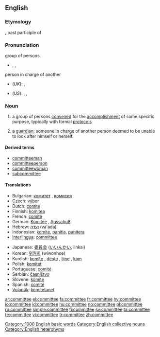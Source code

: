 ==English==

===Etymology===
{{AF.}} {{term|comité|lang=xno}}, past participle of {{term|commettre||to commit|lang=xno}}

===Pronunciation===
; group of persons
* {{enPR|kə-mĭtʹē}}, {{IPA|/kəˈmɪt.i/}}, {{SAMPA|/k@"mIt.i/}}
*: {{audio|en-us-committee.ogg|Audio (US)}}
*: {{rhymes|ɪti}}

;person in charge of another
* (''UK''): {{IPA|/kɒmɪˈtiː/}}, {{SAMPA|/kQmIt"i:/}}
*: {{rhymes|iː}}
* (''US''): {{enPR|käm-ĭ-tēʹ}}, {{IPA|/kɑmɪˈtiː/}}, {{SAMPA|/kAmIt"i:/}}
*: {{rhymes|iː}}

===Noun===
{{wikipedia}}
{{en-noun}}

# a group of persons [[convene]]d for the [[accomplishment]] of some specific purpose, typically with formal [[protocol]]s
# {{archaic}} a [[guardian]]; someone in charge of another person deemed to be unable to look after himself or herself.

====Derived terms====
* [[committeeman]]
* [[committeeperson]]
* [[committeewoman]]
* [[subcommittee]]

====Translations====
{{trans-top|group of persons convened for the accomplishment of some specific purpose}}
* Bulgarian: [[комитет]] {{m}}, [[комисия]] {{f}}
* Czech: [[výbor]] {{m}}
* Dutch: [[comité]] {{n}}
* Finnish: [[komitea]]
* French: [[comité]] {{m}}
* German: [[Komitee]] {{n}}, [[Ausschuß]] {{m}}
* Hebrew: [[ועדה]] (va'ada) {{f}}
* Indonesian: [[komite]], [[panitia]], [[panitera]]
* [[Interlingua]]: [[#Interlingua|committee]]
{{trans-mid}}
* Japanese: [[委員会]] ([[いいんかい]], iinkai)
* Korean: [[위원회]] (wiwonhoe)
* Kurdish: [[komîte]] {{f}}, [[deste]] {{f}}, [[lijne]] {{f}}, [[kom]] {{f}}
* Polish: [[komitet]] {{m}}
* Portuguese: [[comité]] {{m}}
* Serbian: [[časništvo]] {{n}}
* Slovene: [[komite]] {{m}}
* Spanish: [[comité]] {{m}}
* [[Volapük]]: [[komitetanef]]
{{trans-bottom}}

{{trans-top|archaic: someone in charge of another}}
{{trans-mid}}
{{trans-bottom}}

[[Category:1000 English basic words]]
[[Category:English collective nouns]]
[[Category:English heteronyms]]

[[ar:committee]]
[[el:committee]]
[[fa:committee]]
[[fr:committee]]
[[hy:committee]]
[[io:committee]]
[[id:committee]]
[[hu:committee]]
[[no:committee]]
[[pl:committee]]
[[ru:committee]]
[[simple:committee]]
[[fi:committee]]
[[sv:committee]]
[[ta:committee]]
[[te:committee]]
[[vi:committee]]
[[tr:committee]]
[[zh:committee]]